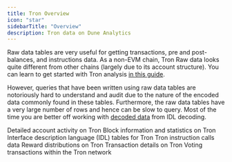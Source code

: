 ```yaml
---
title: Tron Overview
icon: "star"
sidebarTitle: "Overview"
description: Tron data on Dune Analytics
---
```


<CardGroup cols={1}>
  <Card
    title="Full Tron data guide "
    icon="map"
    href="https://web3datadegens.substack.com/p/how-to-analyze-bitcoin-data-with"
  ></Card>
</CardGroup>

Raw data tables are very useful for getting transactions, pre and post-balances, and instructions data. As a non-EVM chain, Tron Raw data looks quite different from other chains (largely due to its account structure). You can learn to get started with Tron analysis [in this guide](https://web3datadegens.substack.com/p/starter-guide-to-tron-data-analysis).

However, queries that have been written using raw data tables are notoriously hard to understand and audit due to the nature of the encoded data commonly found in these tables. Furthermore, the raw data tables have a very large number of rows and hence can be slow to query. Most of the time you are better off working with [decoded data](/data-catalog/tron/idl-tables) from IDL decoding.

<CardGroup cols={2}>
  <Card
    title="Tron Account Activity"
    icon="user-check"
    href="/data-catalog/tron/account-activity"
  >
    Detailed account activity on Tron
  </Card>
  <Card title="Tron Blocks" icon="cubes" href="/data-catalog/tron/blocks">
    Block information and statistics on Tron
  </Card>
  <Card
    title="Tron IDL Tables"
    icon="code"
    href="/data-catalog/tron/idl-tables"
  >
    Interface description language (IDL) tables for Tron
  </Card>
  <Card
    title="Tron Instruction Calls"
    icon="terminal"
    href="/data-catalog/tron/instruction-calls"
  >
    Tron instruction calls data
  </Card>
  <Card title="Tron Rewards" icon="gift" href="/data-catalog/tron/rewards">
    Reward distributions on Tron
  </Card>
  <Card
    title="Tron Transactions"
    icon="message-arrow-up"
    href="/data-catalog/tron/transactions"
  >
    Transaction details on Tron
  </Card>
  <Card
    title="Tron Vote Transactions"
    icon="check-to-slot"
    href="/data-catalog/tron/vote-transactions"
  >
    Voting transactions within the Tron network
  </Card>
</CardGroup>
